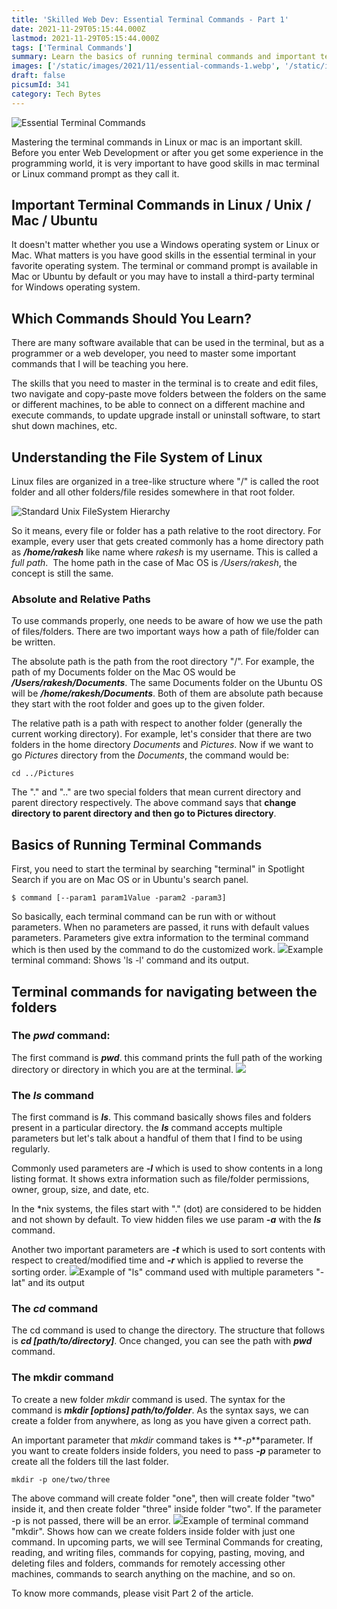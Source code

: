 ```yaml
---
title: 'Skilled Web Dev: Essential Terminal Commands - Part 1'
date: 2021-11-29T05:15:44.000Z
lastmod: 2021-11-29T05:15:44.000Z
tags: ['Terminal Commands']
summary: Learn the basics of running terminal commands and important terminal commands to navigate between the folders in your machine in Part 1.
images: ['/static/images/2021/11/essential-commands-1.webp', '/static/images/2021/11/standard-unix-filesystem-hierarchy.webp', '/static/images/2021/11/image-1.webp', '/static/images/2021/11/image-2.webp']
draft: false
picsumId: 341
category: Tech Bytes
---
```


![Essential Terminal Commands](/static/images/2021/11/essential-commands-1.webp)

Mastering the terminal commands in Linux or mac is an important skill. Before you enter Web Development or after you get some experience in the programming world, it is very important to have good skills in mac terminal or Linux command prompt as they call it.

## Important Terminal Commands in Linux / Unix / Mac / Ubuntu

It doesn't matter whether you use a Windows operating system or Linux or Mac. What matters is you have good skills in the essential terminal in your favorite operating system. The terminal or command prompt is available in Mac or Ubuntu by default or you may have to install a third-party terminal for Windows operating system.

## Which Commands Should You Learn?

There are many software available that can be used in the terminal, but as a programmer or a web developer, you need to master some important commands that I will be teaching you here.

The skills that you need to master in the terminal is to create and edit files, two navigate and copy-paste move folders between the folders on the same or different machines, to be able to connect on a different machine and execute commands, to update upgrade install or uninstall software, to start shut down machines, etc.

## Understanding the File System of Linux

Linux files are organized in a tree-like structure where "/" is called the root folder and all other folders/file resides somewhere in that root folder.

![Standard Unix FileSystem Hierarchy](/static/images/2021/11/standard-unix-filesystem-hierarchy.webp)

So it means, every file or folder has a path relative to the root directory. For example, every user that gets created commonly has a home directory path as **_/home/rakesh_** like name where _rakesh_ is my username. This is called a _full path_.  The home path in the case of Mac OS is _/Users/rakesh_, the concept is still the same.

### Absolute and Relative Paths

To use commands properly, one needs to be aware of how we use the path of files/folders. There are two important ways how a path of file/folder can be written.

The absolute path is the path from the root directory "/". For example, the path of my Documents folder on the Mac OS would be **_/Users/rakesh/Documents_**. The same Documents folder on the Ubuntu OS will be **_/home/rakesh/Documents_**. Both of them are absolute path because they start with the root folder and goes up to the given folder.

The relative path is a path with respect to another folder (generally the current working directory). For example, let's consider that there are two folders in the home directory _Documents_ and _Pictures_. Now if we want to go _Pictures_ directory from the _Documents_, the command would be:

    cd ../Pictures

The "." and ".." are two special folders that mean current directory and parent directory respectively. The above command says that **change directory to parent directory and then go to Pictures directory**.

## Basics of Running Terminal Commands

First, you need to start the terminal by searching "terminal" in Spotlight Search if you are on Mac OS or in Ubuntu's search panel.

    $ command [--param1 param1Value -param2 -param3]

So basically, each terminal command can be run with or without parameters. When no parameters are passed, it runs with default values parameters. Parameters give extra information to the terminal command which is then used by the command to do the customized work.
![](/static/images/2021/11/image-1.webp)Example terminal command: Shows 'ls -l' command and its output.

## Terminal commands for navigating between the folders

### The _pwd_ command:

The first command is **_pwd_**. this command prints the full path of the working directory or directory in which you are at the terminal.
![](/static/images/2021/11/image-2.webp)

### The **_ls_** command

The first command is **_ls_**. This command basically shows files and folders present in a particular directory. the **_ls_** command accepts multiple parameters but let's talk about a handful of them that I find to be using regularly.

Commonly used parameters are **_-l_** which is used to show contents in a long listing format. It shows extra information such as file/folder permissions, owner, group, size, and date, etc.

In the \*nix systems, the files start with "." (dot) are considered to be hidden and not shown by default. To view hidden files we use param **_-a_** with the **_ls_** command.

Another two important parameters are **_-t_** which is used to sort contents with respect to created/modified time and **_-r_** which is applied to reverse the sorting order.
![](/static/images/2021/11/image-4.webp)Example of "ls" command used with multiple parameters "-lat" and its output

### The **_cd_** command

The cd command is used to change the directory. The structure that follows is **_cd [path/to/directory]_**. Once changed, you can see the path with **_pwd_** command.

### The mkdir command

To create a new folder _mkdir_ command is used. The syntax for the command is **_mkdir [options] path/to/folder_**. As the syntax says, we can create a folder from anywhere, as long as you have given a correct path.

An important parameter that _mkdir_ command takes is **_-p_**parameter. If you want to create folders inside folders, you need to pass **_-p_** parameter to create all the folders till the last folder.

    mkdir -p one/two/three

The above command will create folder "one", then will create folder "two" inside it, and then create folder "three" inside folder "two". If the parameter -p is not passed, there will be an error.
![](/static/images/2021/11/image-5.webp)Example of terminal command "mkdir". Shows how can we create folders inside folder with just one command.
In upcoming parts, we will see Terminal Commands for creating, reading, and writing files, commands for copying, pasting, moving, and deleting files and folders, commands for remotely accessing other machines, commands to search anything on the machine, and so on.

To know more commands, please visit Part 2 of the article.
